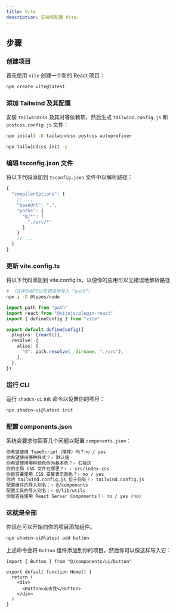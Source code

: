 ```yaml
---
title: Vite
description: 安装和配置 Vite。
---
```


## 步骤

### 创建项目

首先使用 `vite` 创建一个新的 React 项目：

```bash
npm create vite@latest
```

### 添加 Tailwind 及其配置

安装 `tailwindcss` 及其对等依赖项，然后生成 `tailwind.config.js` 和 `postcss.config.js` 文件：

```bash
npm install -D tailwindcss postcss autoprefixer

npx tailwindcss init -p
```

### 编辑 tsconfig.json 文件

将以下代码添加到 `tsconfig.json` 文件中以解析路径：

```ts {4-9} showLineNumbers
{
  "compilerOptions": {
    // ...
    "baseUrl": ".",
    "paths": {
      "@/*": [
        "./src/*"
      ]
    }
    // ...
  }
}
```

### 更新 vite.config.ts

将以下代码添加到 vite.config.ts，以便你的应用可以无错误地解析路径

```bash
# （这样你就可以无错误地导入 “path”）
npm i -D @types/node
```

```typescript
import path from "path"
import react from "@vitejs/plugin-react"
import { defineConfig } from "vite"

export default defineConfig({
  plugins: [react()],
  resolve: {
    alias: {
      "@": path.resolve(__dirname, "./src"),
    },
  },
})
```

### 运行 CLI

运行 `shadcn-ui` init 命令以设置你的项目：

```bash
npx shadcn-ui@latest init
```

### 配置 components.json

系统会要求你回答几个问题以配置 `components.json`：

```txt showLineNumbers
你希望使用 TypeScript（推荐）吗？no / yes
你希望使用哪种样式？› 默认值
你希望使用哪种颜色作为基本色？› 石板灰
你的全局 CSS 文件在哪里？› › src/index.css
你是否要使用 CSS 变量表示颜色？› no / yes
你的 tailwind.config.js 位于何处？› tailwind.config.js
配置组件的导入别名：› @/components
配置工具的导入别名：› @/lib/utils
你是否在使用 React Server Components？› no / yes (no)
```

### 这就是全部

你现在可以开始向你的项目添加组件。

```bash
npx shadcn-ui@latest add button
```

上述命令会将 `Button` 组件添加到你的项目。然后你可以像这样导入它：

```tsx {1,6} showLineNumbers
import { Button } from "@/components/ui/button"

export default function Home() {
  return (
    <div>
      <Button>点击我</Button>
    </div>
  )
}
```

